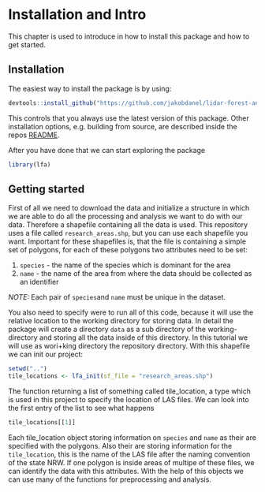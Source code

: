 # Installation and Intro

This chapter is used to introduce in how to install this package and how to get
started.

## Installation
The easiest way to install the package is by using:
```r
devtools::install_github("https://github.com/jakobdanel/lidar-forest-analysis")
```
This controls that you always use the latest version of this package. Other
installation options, e.g. building from source, are described inside the repos
[README](https://github.com/jakobdanel/lidar-forest-analysis).

After you have done that we can start exploring the package
```r
library(lfa)
```


## Getting started
First of all we need to download the data and initialize a structure in which we
are able to do all the processing and analysis we want to do with our data. Therefore
a shapefile containing all the data is used. This repository uses a file called
`research_areas.shp`, but you can use each shapefile you want. Important for these
shapefiles is, that the file is containing a simple set of polygons, for each of these
polygons two attributes need to be set:

1. `species` - the name of the species which is dominant for the area
2. `name` - the name of the area from where the data should be collected as an
identifier

*NOTE:* Each pair of `species`and `name` must be unique in the dataset.

You also need to specify were to run all of this code, because it will use
the relative location to the working directory for storing data. In detail the package
will create a directory `data` as a sub directory of the working-directory and storing
all the data inside of this directory. In this tutorial we will use as wori+king directory
the repository directory.
With this shapefile we can init our project:
```r
setwd("..")
tile_locations <- lfa_init(sf_file = "research_areas.shp")
```
The function returning a list of something called tile_location, a type which is
used in this project to specify the location of LAS files. We can look into the first entry of the list
to see what happens
```r
tile_locations[[1]]
```

Each tile_location object storing information on `species` and `name` as their are
specified with the polygons. Also their are storing information for the `tile_location`,
this is the name of the LAS file after the naming convention of the state NRW. 
If one polygon is inside areas of multipe of these files, we can identify the data
with this attributes.
With the help of this objects we can use many of the functions for preprocessing and
analysis.